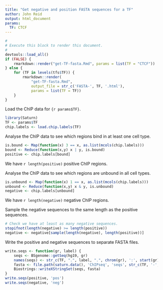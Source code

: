 ```yaml
---
title: "Get negative and position FASTA sequences for a TF"
author: John Reid
output: html_document
params:
  TF: CTCF
---
```


```r
#
# Execute this block to render this document.
#
devtools::load_all()
if (FALSE) {
    rmarkdown::render("get-TF-fasta.Rmd", params = list(TF = "CTCF"))
} else {
    for (TF in levels(tfs$TF)) {
        rmarkdown::render(
            "get-TF-fasta.Rmd",
            output_file = str_c('FASTA-', TF, '.html'),
            params = list(TF = TF))
    }
}
```

Load the ChIP data for `{r params$TF}`.
```r
library(Saturn)
TF <- params$TF
chip.labels <- load.chip.labels(TF)
```

Analyse the ChIP data to see which regions bind in at least one cell type.
```r
is.bound <- Map(function(x) 3 == x, as.list(mcols(chip.labels)))
bound <- Reduce(function(x,y) x | y, is.bound)
positive <- chip.labels[bound]
```
We have `r length(positive)` positive ChIP regions.

Analyse the ChIP data to see which regions are unbound in all cell types.
```r
is.unbound <- Map(function(x) 1 == x, as.list(mcols(chip.labels)))
unbound <- Reduce(function(x,y) x & y, is.unbound)
negative <- chip.labels[unbound]
```
We have `r length(negative)` negative ChIP regions.

Sample the negative sequences to the same length as the positive sequences.
```r
# Check we have at least as many negative sequences.
stopifnot(length(negative) >= length(positive))
negative <- negative[sample(length(negative), length(positive))]
```

Write the positive and negative sequences to separate FASTA files.
```r
write.seqs <- function(gr, label) {
    seqs <- BSgenome::getSeq(hg19, gr)
    names(seqs) <- str_c(TF, ".", label, ".", chrom(gr), ':', start(gr), ':', end(gr))
    fasta <- file.path(saturn.data(), 'ChIPseq', 'seqs', str_c(TF, '-', label, '.fa'))
    Biostrings::writeXStringSet(seqs, fasta)
}
write.seqs(positive, 'pos')
write.seqs(negative, 'neg')
```
